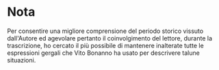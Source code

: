 # Nota

Per consentire una migliore comprensione del periodo storico vissuto dall'Autore ed agevolare pertanto il coinvolgimento del lettore, durante la trascrizione, ho cercato il più possibile di mantenere inalterate tutte le espressioni gergali che Vito Bonanno ha usato per descrivere talune situazioni.
